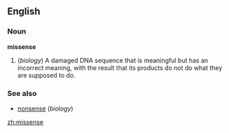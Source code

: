 ==English==
===Noun===
'''missense'''

#(''biology'') A damaged DNA sequence that is meaningful but has an incorrect meaning, with the result that its products do not do what they are supposed to do.

===See also===
*[[nonsense]] (''biology'')

[[zh:missense]]